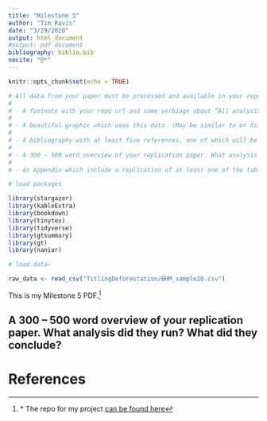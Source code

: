 ```yaml
---
title: "Milestone 5"
author: "Tim Ravis"
date: "3/29/2020"
output: html_document
#output: pdf_document
bibliography: biblio.bib
nocite: "@*"
---
```


```r
knitr::opts_chunk$set(echo = TRUE)
```

```r
# All data from your paper must be processed and available in your repo. Submit a PDF via Canvas with the following components, all of which must be present in future submissions:
# 
# - A footnote with your repo url and some verbiage about “All analysis for this paper is available . . .”
# 
# - A beautiful graphic which uses this data. (May be similar to or different from a graphic in the original paper.) Use King et al (2000) for inspiration. This is the portion of the submission which will be graded most harshly. Make sure that you include a thorough caption.
# 
# - A bibliography with at least five references, one of which will be the article you are replicating.
# 
# - A 300 – 500 word overview of your replication paper. What analysis did they run? What did they conclude?
# 
# - An Appendix which include a replication of at least one of the tables from your paper. (It can be a simple summary table.) Also, take a screen shot of the original table and include that image in your Appendix. We want to see how closely your results match the original paper’s.
```

```r
# load packages

library(stargazer)
library(kableExtra)
library(bookdown)
library(tinytex)
library(tidyverse)
library(gtsummary)
library(gt)
library(naniar)

# load data—

raw_data <- read_csv("TitlingDeforestation/BHM_sample20.csv")

```

This is my Milestone 5 PDF.^[* The repo for my project [can be found here](https://github.com/soetimno/ravis_1006_final_project.git)]

## A 300 – 500 word overview of your replication paper. What analysis did they run? What did they conclude?


# References


